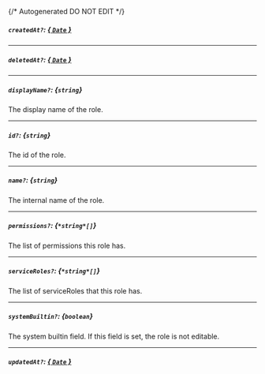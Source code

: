 {/* Autogenerated DO NOT EDIT  */}
##### `createdAt?`: [*{ `Date` }*](https://developer.mozilla.org/en-US/docs/Web/JavaScript/Reference/Global_Objects/Date)

---
##### `deletedAt?`: [*{ `Date` }*](https://developer.mozilla.org/en-US/docs/Web/JavaScript/Reference/Global_Objects/Date)

---
##### `displayName?`: *{`string`}*
The display name of the role.

---
##### `id?`: *{`string`}*
The id of the role.

---
##### `name?`: *{`string`}*
The internal name of the role.

---
##### `permissions?`: *{`*string*[]`}*
The list of permissions this role has.

---
##### `serviceRoles?`: *{`*string*[]`}*
The list of serviceRoles that this role has.

---
##### `systemBuiltin?`: *{`boolean`}*
The system builtin field. If this field is set, the role is not editable.

---
##### `updatedAt?`: [*{ `Date` }*](https://developer.mozilla.org/en-US/docs/Web/JavaScript/Reference/Global_Objects/Date)


